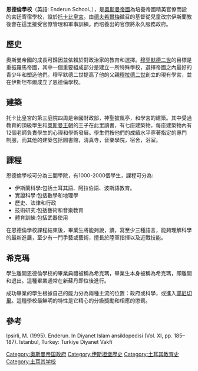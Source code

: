 '''恩德倫學校'''（英語: Enderun School、{{lang-ota|اندرون مکتب}}），是[[奧斯曼帝國|奧斯曼帝國]]為培養帝國精英官僚而設的宮廷寄宿學校，設於[[托卡比皇宮|托卡比皇宮]]。由[[德夫希爾梅|德夫希爾梅]]徵召的基督從兒童改宗伊斯蘭教後會在這里接受官僚管理和軍事訓練。而培養出的官僚將永久服務政府。

==歷史==
奧斯曼帝國的成長可歸因並依賴於對政治家的教育和選擇。[[穆罕默德二世_(奥斯曼帝国)|穆罕默德二世]]的目標是重振羅馬帝國，其中一個重要組成部分是建立一所特殊學校，選擇帝國之內最好的青少年和塑造他們。穆罕默德二世提高了他的父親[[穆拉德二世|穆拉德二世]]創立的現有學宮，並在伊斯坦布爾成立了恩德倫學校。

==建築==
托卡比皇宮的第三庭院四周是帝國財政部，神聖披風亭，和學宮的建築。其中受過教育的頂級學生和[[奧斯曼王朝|奧斯曼王朝]]的王子在此里讀書，有七座建築物，每座建築物內有12個老師負責學生的心理和學術發展。學生們按他們的成績水平穿著指定的專門制服，而其他的建築包括圖書館，清真寺，音樂學院，宿舍，浴室。

==課程==
恩德倫學校可分為三間學院，有1000-2000個學生，課程可分為:
*伊斯蘭科學:包括土耳其語、阿拉伯語、波斯語教育。
*實證科學:包括數學和地理學
*歷史、法律和行政
*技術研究:包括藝術和音樂教育
*體育訓練:包括武器使用

在恩德倫學校課程結束後，畢業生將能夠說，讀，寫至少三種語言，能夠理解科學的最新進展，至少有一門手藝或藝術，擅長於陸軍指揮以及近戰技能。

==希克瑪==
學生離開恩德倫學校的畢業典禮被稱為希克瑪，畢業生本身被稱為希克瑪，即離開和退出。這種畢業通常在新蘇丹即位後進行。

成功畢業的學生根據自己的能力分為兩種主流的位置：政府或科學，或進入[[耶尼切里|耶尼切里]]。這種學校最鮮明的特性是它精心的分級獎勵和相應的懲罰。

==參考==
Ipsirli, M. (1995). Enderun. In Diyanet Islam ansiklopedisi (Vol. XI, pp. 185–187). Istanbul, Turkey: Turkiye Diyanet Vakfi

{{奧斯曼帝國政制}}

[[Category:奥斯曼帝国政府|Category:奥斯曼帝国政府]]
[[Category:伊斯坦堡歷史|Category:伊斯坦堡歷史]]
[[Category:土耳其教育史|Category:土耳其教育史]]
[[Category:土耳其学校|Category:土耳其学校]]